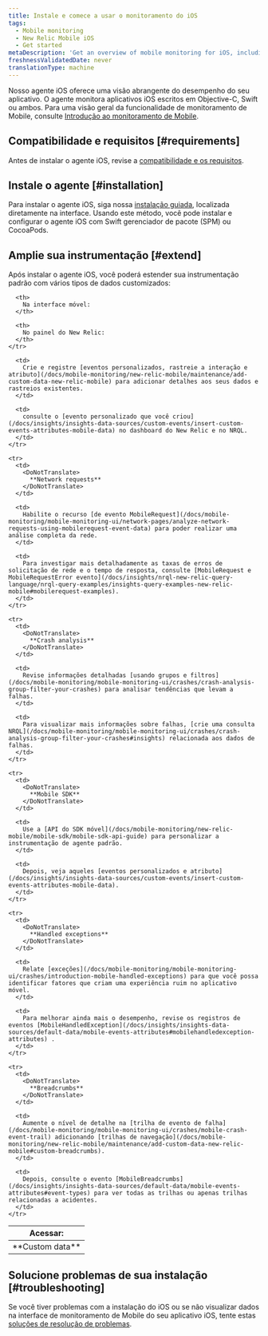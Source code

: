 ```yaml
---
title: Instale e comece a usar o monitoramento do iOS
tags:
  - Mobile monitoring
  - New Relic Mobile iOS
  - Get started
metaDescription: 'Get an overview of mobile monitoring for iOS, including installation, compatibility, and troubleshooting information.'
freshnessValidatedDate: never
translationType: machine
---
```


Nosso agente iOS oferece uma visão abrangente do desempenho do seu aplicativo. O agente monitora aplicativos iOS escritos em Objective-C, Swift ou ambos. Para uma visão geral da funcionalidade de monitoramento de Mobile, consulte [Introdução ao monitoramento de Mobile](/docs/mobile-monitoring/new-relic-mobile/getting-started/introduction-new-relic-mobile).

## Compatibilidade e requisitos [#requirements]

Antes de instalar o agente iOS, revise a [compatibilidade e os requisitos](/docs/mobile-monitoring/new-relic-mobile-ios/get-started/new-relic-ios-compatibility-requirements/).

## Instale o agente [#installation]

Para instalar o agente iOS, siga nossa [instalação guiada](https://onenr.io/0qwLv87gkj5), localizada diretamente na interface. Usando este método, você pode instalar e configurar o agente iOS com Swift gerenciador de pacote (SPM) ou CocoaPods.

## Amplie sua instrumentação [#extend]

Após instalar o agente iOS, você poderá estender sua instrumentação padrão com vários tipos de dados customizados:

<table>
  <thead>
    <tr>
      <th style={{ width: "125px" }}>
        Acessar:
      </th>

      <th>
        Na interface móvel:
      </th>

      <th>
        No painel do New Relic:
      </th>
    </tr>
  </thead>

  <tbody>
    <tr>
      <td>
        <DoNotTranslate>
          **Custom data**
        </DoNotTranslate>
      </td>

      <td>
        Crie e registre [eventos personalizados, rastreie a interação e atributo](/docs/mobile-monitoring/new-relic-mobile/maintenance/add-custom-data-new-relic-mobile) para adicionar detalhes aos seus dados e rastreios existentes.
      </td>

      <td>
        consulte o [evento personalizado que você criou](/docs/insights/insights-data-sources/custom-events/insert-custom-events-attributes-mobile-data) no dashboard do New Relic e no NRQL.
      </td>
    </tr>

    <tr>
      <td>
        <DoNotTranslate>
          **Network requests**
        </DoNotTranslate>
      </td>

      <td>
        Habilite o recurso [de evento MobileRequest](/docs/mobile-monitoring/mobile-monitoring-ui/network-pages/analyze-network-requests-using-mobilerequest-event-data) para poder realizar uma análise completa da rede.
      </td>

      <td>
        Para investigar mais detalhadamente as taxas de erros de solicitação de rede e o tempo de resposta, consulte [MobileRequest e MobileRequestError evento](/docs/insights/nrql-new-relic-query-language/nrql-query-examples/insights-query-examples-new-relic-mobile#mobilerequest-examples).
      </td>
    </tr>

    <tr>
      <td>
        <DoNotTranslate>
          **Crash analysis**
        </DoNotTranslate>
      </td>

      <td>
        Revise informações detalhadas [usando grupos e filtros](/docs/mobile-monitoring/mobile-monitoring-ui/crashes/crash-analysis-group-filter-your-crashes) para analisar tendências que levam a falhas.
      </td>

      <td>
        Para visualizar mais informações sobre falhas, [crie uma consulta NRQL](/docs/mobile-monitoring/mobile-monitoring-ui/crashes/crash-analysis-group-filter-your-crashes#insights) relacionada aos dados de falhas.
      </td>
    </tr>

    <tr>
      <td>
        <DoNotTranslate>
          **Mobile SDK**
        </DoNotTranslate>
      </td>

      <td>
        Use a [API do SDK móvel](/docs/mobile-monitoring/new-relic-mobile/mobile-sdk/mobile-sdk-api-guide) para personalizar a instrumentação de agente padrão.
      </td>

      <td>
        Depois, veja aqueles [eventos personalizados e atributo](/docs/insights/insights-data-sources/custom-events/insert-custom-events-attributes-mobile-data).
      </td>
    </tr>

    <tr>
      <td>
        <DoNotTranslate>
          **Handled exceptions**
        </DoNotTranslate>
      </td>

      <td>
        Relate [exceções](/docs/mobile-monitoring/mobile-monitoring-ui/crashes/introduction-mobile-handled-exceptions) para que você possa identificar fatores que criam uma experiência ruim no aplicativo móvel.
      </td>

      <td>
        Para melhorar ainda mais o desempenho, revise os registros de eventos [MobileHandledException](/docs/insights/insights-data-sources/default-data/mobile-events-attributes#mobilehandledexception-attributes) .
      </td>
    </tr>

    <tr>
      <td>
        <DoNotTranslate>
          **Breadcrumbs**
        </DoNotTranslate>
      </td>

      <td>
        Aumente o nível de detalhe na [trilha de evento de falha](/docs/mobile-monitoring/mobile-monitoring-ui/crashes/mobile-crash-event-trail) adicionando [trilhas de navegação](/docs/mobile-monitoring/new-relic-mobile/maintenance/add-custom-data-new-relic-mobile#custom-breadcrumbs).
      </td>

      <td>
        Depois, consulte o evento [MobileBreadcrumbs](/docs/insights/insights-data-sources/default-data/mobile-events-attributes#event-types) para ver todas as trilhas ou apenas trilhas relacionadas a acidentes.
      </td>
    </tr>
  </tbody>
</table>

## Solucione problemas de sua instalação [#troubleshooting]

Se você tiver problemas com a instalação do iOS ou se não visualizar dados na interface de monitoramento de Mobile do seu aplicativo iOS, tente estas [soluções de resolução de problemas](/docs/mobile-monitoring/new-relic-mobile-ios/troubleshoot/no-data-appears-ios).